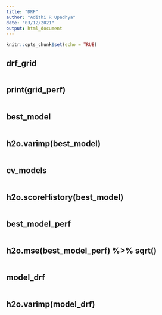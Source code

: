 ```yaml
---
title: "DRF"
author: "Adithi R Upadhya"
date: "03/12/2021"
output: html_document
---
```


```r
knitr::opts_chunk$set(echo = TRUE)
```

## drf_grid

```r

```

## print(grid_perf)

```r

```


## best_model

```r

```

## h2o.varimp(best_model)

```r

```

## cv_models

```r

```


## h2o.scoreHistory(best_model)

```r

```

## best_model_perf

```r

```

## h2o.mse(best_model_perf) %>% sqrt()

```r

```


## model_drf

```r

```

## h2o.varimp(model_drf)

```r


```

